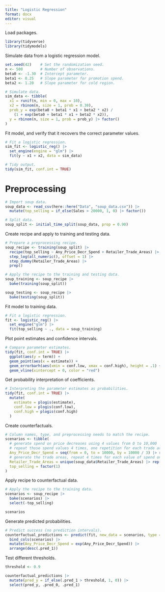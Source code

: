 ```yaml
---
title: "Logistic Regression"
format: docx
editor: visual
---
```


Load packages.

```r
library(tidyverse)
library(tidymodels)
```

Simulate data from a logistic regression model.

```r
set.seed(42)    # Set the randomization seed.
n <- 500        # Number of observations.
beta0 <- -1.30  # Intercept parameter.
beta1 <- 0.25   # Slope parameter for promotion spend.
beta2 <- 1.20   # Slope parameter for cold region.

# Simulate data.
sim_data <- tibble(
  x1 = runif(n, min = 0, max = 10),
  x2 = rbinom(n, size = 1, prob = 0.30),
  prob_y = exp(beta0 + beta1 * x1 + beta2 * x2) / 
    (1 + exp(beta0 + beta1 * x1 + beta2 * x2)),
  y = rbinom(n, size = 1, prob = prob_y) |> factor()
)
```

Fit model, and verify that it recovers the correct parameter values.

```r
# Fit a logistic regression.
sim_fit <- logistic_reg() |> 
  set_engine(engine = "glm") |> 
  fit(y ~ x1 + x2, data = sim_data)

# Tidy output.
tidy(sim_fit, conf.int = TRUE)
```

# Preprocessing

```r
# Import soup data.
soup_data <- read_csv(here::here("Data", "soup_data.csv")) |> 
  mutate(top_selling = if_else(Sales > 20000, 1, 0) |> factor())

# Split data.
soup_split <- initial_time_split(soup_data, prop = 0.90)
```

Create recipe and apply to training and testing data.

```r
# Prepare a preprocessing recipe.
soup_recipe <- training(soup_split) |> 
  recipe(top_selling ~ Any_Price_Decr_Spend + Retailer_Trade_Areas) |> 
  step_log(all_numeric(), offset = 1) |> 
  step_dummy(Retailer_Trade_Areas) |> 
  prep()

# Apply the recipe to the training and testing data.
soup_training <- soup_recipe |>
  bake(training(soup_split))

soup_testing <- soup_recipe |>
  bake(testing(soup_split))
```

Fit model to training data.

```r
# Fit a logistic regression.
fit <- logistic_reg() |> 
  set_engine("glm") |> 
  fit(top_selling ~ ., data = soup_training)
```

Plot point estimates and confidence intervals.

```r
# Compare parameter estimates.
tidy(fit, conf.int = TRUE) |> 
  ggplot(aes(y = term)) + 
  geom_point(aes(x = estimate)) + 
  geom_errorbarh(aes(xmin = conf.low, xmax = conf.high), height = .1) +
  geom_vline(xintercept = 0, color = "red")
```

Get probability interpretation of coefficients.

```r
# Interpreting the parameter estimates as probabilities.
tidy(fit, conf.int = TRUE) |> 
  mutate(
    estimate = plogis(estimate),
    conf.low = plogis(conf.low),
    conf.high = plogis(conf.high)
  )
```

Create counterfactuals.

```r
# Column names, type, and preprocessing needs to match the recipe.
scenarios <- tibble(
  # generate spend on price decreases using 4 values from 0 to 10,000
  # repeat those spend values 4 times, one repetition for each trade area
  Any_Price_Decr_Spend = seq(from = 0, to = 10000, by = 10000 / 3) |> rep(4),
  # generate the trade areas, repeat 4 times for each value of spend on price decreases
  Retailer_Trade_Areas = unique(soup_data$Retailer_Trade_Areas) |> rep(4) |> sort(),
  top_selling = factor(1)
)
```


Apply recipe to counterfactual data.

```r
# Apply the recipe to the training data.
scenarios <- soup_recipe |>
  bake(scenarios) |> 
  select(-top_selling)

scenarios
```

Generate predicted probabilities.

```r
# Predict success (no prediction intervals).
counterfactual_predictions <- predict(fit, new_data = scenarios, type = "prob") |> 
  bind_cols(scenarios) |> 
  mutate(Any_Price_Decr_Spend = exp(Any_Price_Decr_Spend)) |> 
  arrange(desc(.pred_1)) 
```

Test different thresholds.

```r
threshold <- 0.9

counterfactual_predictions |>
  mutate(pred_y = if_else(.pred_1 > threshold, 1, 0)) |>
  select(pred_y, .pred_0, .pred_1)


```

